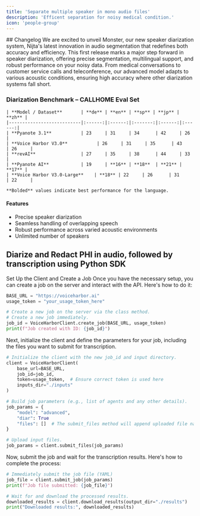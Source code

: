 ```yaml
---
title: 'Separate multiple speaker in mono audio files'
description: 'Efficent separation for noisy medical condition.'
icon: 'people-group'
---
```


<Update label="Mai 2025 Release" description="Speaker Diarization - Voice Harbor V3.0">
  ## Changelog
  We are excited to unveil Monster, our new speaker diarization system, Nijta's latest innovation in audio segmentation that redefines both accuracy and efficiency. This first release marks a major step forward in speaker diarization, offering precise segmentation, multilingual support, and robust performance on your noisy data. From medical conversations to customer service calls and teleconference, our advanced model adapts to various acoustic conditions, ensuring high accuracy where other diarization systems fall short.

  ### Diarization Benchmark – CALLHOME Eval Set
    
    | **Model / Dataset**       | **de** | **en** | **sp** | **jp** | **zh** |
    |---------------------------|:------:|:------:|:-------:|:------:|:------:|
    | **Pyanote 3.1**           | 23     | 31     | 34      | 42     | 26     |
    | **Voice Harbor V3.0**           | 26     | 31     | 35      | 43     | 26     |
    | **revAI**                 | 27     | 35     | 38      | 44     | 33     |
    | **Pyanote AI**            | 19     | **16** | **18**  | **21** | **17** |
    | **Voice Harbor V3.0-Large**    | **18** | 22     | 26      | 31     | 22     |
    
    **Bolded** values indicate best performance for the language.

  #### Features

  * Precise speaker diarization
  * Seamless handling of overlapping speech
  * Robust performance across varied acoustic environments
  * Unlimited number of speakers
</Update>

## Diarize and Redact PHI in audio, followed by transcription using Python SDK

Set Up the Client and Create a Job
Once you have the necessary setup, you can create a job on the server and interact with the API. Here's how to do it:

```python
BASE_URL = "https://voiceharbor.ai"
usage_token = "your_usage_token_here"

# Create a new job on the server via the class method.
# Create a new job immediately.
job_id = VoiceHarborClient.create_job(BASE_URL, usage_token)
print(f"Job created with ID: {job_id}")
```
Next, initialize the client and define the parameters for your job, including the files you want to submit for transcription.

```python
# Initialize the client with the new job_id and input directory.
client = VoiceHarborClient(
    base_url=BASE_URL,
    job_id=job_id,
    token=usage_token,  # Ensure correct token is used here
    inputs_dir="./inputs"
)

# Build job parameters (e.g., list of agents and any other details).
job_params = {
    "model": "advanced",
    "diar": True
    "files": []  # The submit_files method will append uploaded file names.
}

# Upload input files.
job_params = client.submit_files(job_params)
```
Now, submit the job and wait for the transcription results. Here's how to complete the process:

```python
# Immediately submit the job file (YAML)
job_file = client.submit_job(job_params)
print(f"Job file submitted: {job_file}")

# Wait for and download the processed results.
downloaded_results = client.download_results(output_dir="./results")
print("Downloaded results:", downloaded_results)
```
